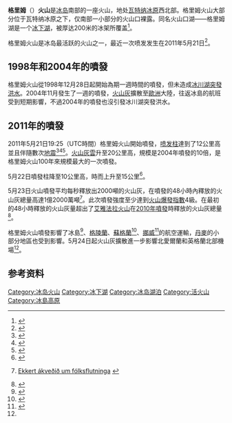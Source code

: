 {{Infobox Mountain
|Name = 格里姆火山
|Photo =Iceland Grimsvoetn 1972-B.jpg
|Caption = 
|Elevation = 1,725 m 
|Range = 
|Location =[[冰岛|冰岛]]，[[瓦特纳冰原|瓦特纳冰原]]
|Coordinates = {{coord|64|25|12|N|17|19|48|W|type:mountain}}
|Prominence = 
|First ascent = 
|Easiest route = 
| pushpin_map = Iceland
| pushpin_map_caption = 格里姆火山的位置
| latd=64 | latm=25 | lats=12 | latNS=N
| longd=17 | longm=19 | longs=48 | longEW=W
}}
'''格里姆'''（{{lang-is|Grímsvötn}}）'''火山'''是[[冰岛|冰岛]]南部的一座火山，地处[[瓦特纳冰原|瓦特纳冰原]]西北部。格里姆火山大部分位于瓦特纳冰原之下，仅南部一小部分的火山口裸露。同名火山口湖——格里姆湖是一个[[冰下湖|冰下湖]]，被厚达200米的冰架所覆盖<ref>{{Cite web |url=http://www.volcano.si.edu/world/volcano.cfm?vnum=1703-01= |title=www.volcano.si.edu |accessdate=2011-05-24 |archive-date=2007-07-15 |archive-url=https://web.archive.org/web/20070715154857/http://www.volcano.si.edu/world/volcano.cfm?vnum=1703-01= |dead-url=no }}</ref>。

格里姆火山是冰岛最活跃的火山之一，最近一次喷发发生在2011年5月21日<ref>{{cite web | language = zh-cn | publisher = 新华网 | title =冰岛格里姆火山开始喷发| url = http://news.xinhuanet.com/world/2011-05/22/c_121443252.htm| date = 2011-05-22 | accessdate = 2011-05-24 }}</ref>。

== 1998年和2004年的噴發 ==
格里姆火山從1998年12月28日起開始為期一週時間的噴發，但未造成[[冰川湖突發洪水|冰川湖突發洪水]]。2004年11月發生了一週的噴發，[[火山灰|火山灰]]擴散至[[歐洲|歐洲]]大陸，往返冰島的航班受到短期影響，不過2004年的噴發也沒引發冰川湖突發洪水。

== 2011年的噴發 ==
2011年5月21日19:25（UTC時間）格里姆火山開始噴發，[[喷发柱|喷发柱]]達到了12公里高並且伴隨數次[[地震|地震]]<ref name=Helgason>{{cite web |author=Njörður Helgason |url=http://mbl.is/frettir/innlent/2011/05/21/buid_ad_loka_skeidararsandi/ |title=Vegurinn um Skeiðarársand lokaður |publisher=mbl.is |date=2011-04-14 |accessdate=2011-05-22 |archive-date=2011-05-23 |archive-url=https://web.archive.org/web/20110523073140/http://www.mbl.is/frettir/innlent/2011/05/21/buid_ad_loka_skeidararsandi/ |dead-url=yes }}</ref><ref name=aljazeera>{{cite web |url=http://english.aljazeera.net/news/europe/2011/05/2011521223345828845.html |title=Iceland's most active volcano erupts - Europe |publisher=Al Jazeera English |date=2011-05-21 |accessdate=2011-05-22 |archive-date=2011-05-23 |archive-url=https://web.archive.org/web/20110523233900/http://english.aljazeera.net/news/europe/2011/05/2011521223345828845.html |dead-url=no }}</ref><ref name=icenews>{{cite web |url=http://www.icenews.is/index.php/2011/05/21/iceland-volcanic-eruption-not-linked-to-the-end-of-the-world/ |title=Iceland volcanic eruption ‘not linked to the end of the world’ | IceNews - Daily News |publisher=Icenews.is |date= |accessdate=2011-05-22 |archive-date=2011-05-24 |archive-url=https://web.archive.org/web/20110524011802/http://www.icenews.is/index.php/2011/05/21/iceland-volcanic-eruption-not-linked-to-the-end-of-the-world/ |dead-url=yes }}</ref>。[[火山灰|火山灰雲]]升至20公里高，規模是2004年噴發的10倍，是格里姆火山100年來規模最大的一次噴發。

5月22日噴發柱降至10公里高，時而上升至15公里<ref>{{cite web |url=http://en.vedur.is/about-imo/news/2011/nr/2177 |title=Ash plume and lightning |publisher=Icelandic Met Office |date=2011-05-22 |accessdate=2011-05-23 |archive-date=2011-05-25 |archive-url=https://web.archive.org/web/20110525044918/http://en.vedur.is/about-imo/news/2011/nr/2177 |dead-url=no }}</ref>。

5月23日火山噴發平均每秒釋放出2000噸的火山灰，在噴發的48小時內釋放的火山灰總量高達1億2000萬噸<ref>{{is}}[http://www.ruv.is/frett/ekkert-akvedid-um-folksflutninga Ekkert ákveðið um fólksflutninga] {{Webarchive|url=http://wayback.vefsafn.is/wayback/20110731122711/www.ruv.is/frett/ekkert-akvedid-um-folksflutninga |date=2011-07-31 }}</ref>。此次噴發強度至少達到[[火山爆發指數|火山爆發指數]]4級。在最初的48小時釋放的火山灰量超出了[[艾雅法拉火山|艾雅法拉火山]]在[[2010年冰島火山爆發|2010年噴發]]時釋放的火山灰總量<ref>{{Cite web |url=http://www.jonfr.com/volcano/?p=969#comments |title=存档副本 |accessdate=2011-05-24 |archive-date=2011-05-25 |archive-url=https://web.archive.org/web/20110525073910/http://www.jonfr.com/volcano/?p=969#comments |dead-url=no }}</ref>。

格里姆火山噴發影響了冰島<ref name="#1">{{Cite web |url=http://www.eurocontrol.int/ |title=Eurocontrol news |accessdate=2011-05-24 |archive-date=2008-09-12 |archive-url=https://web.archive.org/web/20080912140603/http://eurocontrol.int/ |dead-url=no }}</ref>、[[格陵蘭|格陵蘭]]、[[蘇格蘭|蘇格蘭]]<ref>{{Cite web |url=http://www.bbc.co.uk/news/uk-scotland-13508368 |title=Scottish flights grounded by Iceland volcanic ash cloud |accessdate=2011-05-24 |archive-date=2011-05-26 |archive-url=https://web.archive.org/web/20110526044429/http://www.bbc.co.uk/news/uk-scotland-13508368 |dead-url=no }}</ref>、[[挪威|挪威]]<ref>{{Cite web |url=http://theforeigner.no/pages/news/iceland-eruption-hits-norwegian-flights/ |title=Iceland eruption hits Norwegian flights |accessdate=2011-05-24 |archive-date=2011-05-26 |archive-url=https://web.archive.org/web/20110526112554/http://theforeigner.no/pages/news/iceland-eruption-hits-norwegian-flights/ |dead-url=no }}</ref>的航空運輸，[[丹麥|丹麥]]的小部分地區也受到影響。5月24日起火山灰擴散進一步影響北愛爾蘭和英格蘭北部機場<ref name="#1"/>。

== 参考资料 ==
{{reflist}}

[[Category:冰岛火山|Category:冰岛火山]]
[[Category:冰下湖|Category:冰下湖]]
[[Category:冰岛湖泊|Category:冰岛湖泊]]
[[Category:活火山|Category:活火山]]
[[Category:冰島高原|Category:冰島高原]]
